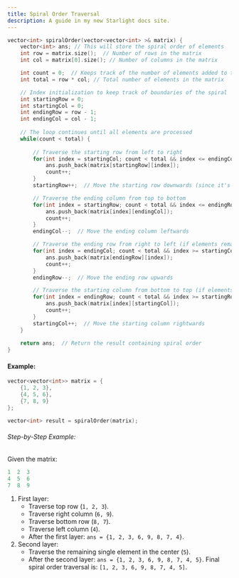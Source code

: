 ```yaml
---
title: Spiral Order Traversal
description: A guide in my new Starlight docs site.
---
```


```c++
vector<int> spiralOrder(vector<vector<int> >& matrix) {
    vector<int> ans; // This will store the spiral order of elements
    int row = matrix.size();  // Number of rows in the matrix
    int col = matrix[0].size(); // Number of columns in the matrix

    int count = 0;  // Keeps track of the number of elements added to the result
    int total = row * col; // Total number of elements in the matrix

    // Index initialization to keep track of boundaries of the spiral
    int startingRow = 0;
    int startingCol = 0;
    int endingRow = row - 1;
    int endingCol = col - 1;
    
    // The loop continues until all elements are processed
    while(count < total) {
        
        // Traverse the starting row from left to right
        for(int index = startingCol; count < total && index <= endingCol; index++) {
            ans.push_back(matrix[startingRow][index]);
            count++;
        }
        startingRow++;  // Move the starting row downwards (since it's already processed)

        // Traverse the ending column from top to bottom
        for(int index = startingRow; count < total && index <= endingRow; index++) {
            ans.push_back(matrix[index][endingCol]);
            count++;
        }
        endingCol--;  // Move the ending column leftwards

        // Traverse the ending row from right to left (if elements remain)
        for(int index = endingCol; count < total && index >= startingCol; index--) {
            ans.push_back(matrix[endingRow][index]);
            count++;
        }
        endingRow--;  // Move the ending row upwards

        // Traverse the starting column from bottom to top (if elements remain)
        for(int index = endingRow; count < total && index >= startingRow; index--) {
            ans.push_back(matrix[index][startingCol]);
            count++;
        }
        startingCol++;  // Move the starting column rightwards
    }
    
    return ans;  // Return the result containing spiral order
}
```

#### Example:
```c++
vector<vector<int>> matrix = {
    {1, 2, 3},
    {4, 5, 6},
    {7, 8, 9}
};

vector<int> result = spiralOrder(matrix);
```

###### Step-by-Step Example:

Given the matrix:
```c++
1  2  3
4  5  6
7  8  9
```

1. First layer:
    - Traverse top row (`1, 2, 3`).
    - Traverse right column (`6, 9`).
    - Traverse bottom row (`8, 7`).
    - Traverse left column (`4`).
    - After the first layer: `ans = {1, 2, 3, 6, 9, 8, 7, 4}`.
2. Second layer:
    - Traverse the remaining single element in the center (`5`).
    - After the second layer: `ans = {1, 2, 3, 6, 9, 8, 7, 4, 5}`.
Final spiral order traversal is:
`[1, 2, 3, 6, 9, 8, 7, 4, 5]`.